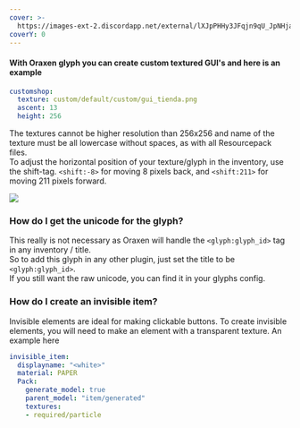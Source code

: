 ```yaml
---
cover: >-
  https://images-ext-2.discordapp.net/external/lXJpPHHy3JFqjn9qU_JpNHjaP2edFMFvnQjuYvTghYE/https/mcmodels.net/wp-content/uploads/2022/01/image-1.png
coverY: 0
---
```


#### With Oraxen glyph you can create custom textured GUI's and here is an example

```yaml
customshop:
  texture: custom/default/custom/gui_tienda.png
  ascent: 13
  height: 256
```

The textures cannot be higher resolution than 256x256 and name of the texture must be all lowercase without spaces, as with all Resourcepack files.\
To adjust the horizontal position of your texture/glyph in the inventory, use the shift-tag. `<shift:-8>` for moving 8 pixels back, and `<shift:211>` for moving 211 pixels forward.

![](https://images-ext-2.discordapp.net/external/lXJpPHHy3JFqjn9qU\_JpNHjaP2edFMFvnQjuYvTghYE/https/mcmodels.net/wp-content/uploads/2022/01/image-1.png)

### How do I get the unicode for the glyph?
This really is not necessary as Oraxen will handle the `<glyph:glyph_id>` tag in any inventory / title.\
So to add this glyph in any other plugin, just set the title to be `<glyph:glyph_id>`.\
If you still want the raw unicode, you can find it in your glyphs config.

### How do I create an invisible item?


Invisible elements are ideal for making clickable buttons. To create invisible elements, you will need to make an element with a transparent texture. An example here


```yaml
invisible_item:
  displayname: "<white>"
  material: PAPER
  Pack:
    generate_model: true
    parent_model: "item/generated"
    textures:
    - required/particle
```
